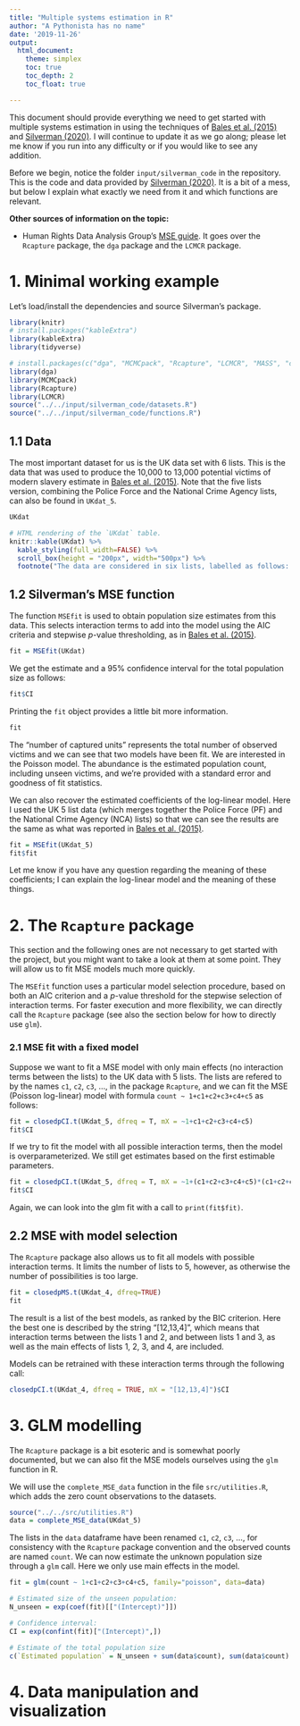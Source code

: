 ```yaml
---
title: "Multiple systems estimation in R"
author: "A Pythonista has no name"
date: '2019-11-26'
output:
  html_document:
    theme: simplex
    toc: true
    toc_depth: 2
    toc_float: true

---
```


This document should provide everything we need to get started with multiple systems estimation in \texttt{R} using the techniques of [Bales et al. (2015)](https://rss.onlinelibrary.wiley.com/doi/epdf/10.1111/j.1740-9713.2015.00824.x) and [Silverman (2020)](https://arxiv.org/pdf/1902.06078.pdf). I will continue to update it as we go along; please let me know if you run into any difficulty or if you would like to see any addition.

Before we begin, notice the folder `input/silverman_code` in the repository. This is the code and data provided by [Silverman (2020)](https://arxiv.org/pdf/1902.06078.pdf). It is a bit of a mess, but below I explain what exactly we need from it and which functions are relevant.

**Other sources of information on the topic:**

  - Human Rights Data Analysis Group's [MSE guide](https://hrdag.org/tech-notes/basic-mse.html). It goes over the `Rcapture` package, the `dga` package and the `LCMCR` package.

# 1. Minimal working example

Let's load/install the dependencies and source Silverman's package.

```r
library(knitr)
# install.packages("kableExtra")
library(kableExtra)
library(tidyverse)

# install.packages(c("dga", "MCMCpack", "Rcapture", "LCMCR", "MASS", "coda"))
library(dga)
library(MCMCpack)
library(Rcapture)
library(LCMCR)
source("../../input/silverman_code/datasets.R")
source("../../input/silverman_code/functions.R")
```

## 1.1 Data

The most important dataset for us is the UK data set with 6 lists. This is the data that was used to produce the 10,000 to 13,000 potential victims of modern slavery estimate in [Bales et al. (2015)](https://rss.onlinelibrary.wiley.com/doi/epdf/10.1111/j.1740-9713.2015.00824.x). Note that the five lists version, combining the Police Force and the National Crime Agency lists, can also be found in `UKdat_5`.

```r
UKdat
```

```r
# HTML rendering of the `UKdat` table.
knitr::kable(UKdat) %>% 
  kable_styling(full_width=FALSE) %>% 
  scroll_box(height = "200px", width="500px") %>% 
  footnote("The data are considered in six lists, labelled as follows:  LA--Local authorities; NG--Non-government organisations; PF--Police forces; GO--Government organisations; GP--General public; NCA--National Crime Agency.", footnote_as_chunk=T)
```

## 1.2 Silverman's MSE function

The function `MSEfit` is used to obtain population size estimates from this data. This selects interaction terms to add into the model using the AIC criteria and stepwise $p$-value thresholding, as in [Bales et al. (2015)](https://rss.onlinelibrary.wiley.com/doi/epdf/10.1111/j.1740-9713.2015.00824.x).

```r
fit = MSEfit(UKdat)
```

We get the estimate and a $95\%$ confidence interval for the total population size as follows:
```r
fit$CI
```

Printing the `fit` object provides a little bit more information. 
```r
fit
```
The "number of captured units" represents the total number of observed victims and we can see that two models have been fit. We are interested in the Poisson model. The abundance is the estimated population count, including unseen victims, and we're provided with a standard error and goodness of fit statistics.

We can also recover the estimated coefficients of the log-linear model. Here I used the UK 5 list data (which merges together the Police Force (PF) and the National Crime Agency (NCA) lists) so that we can see the results are the same as what was reported in [Bales et al. (2015)](https://rss.onlinelibrary.wiley.com/doi/epdf/10.1111/j.1740-9713.2015.00824.x).  

```r
fit = MSEfit(UKdat_5)
fit$fit
```

Let me know if you have any question regarding the meaning of these coefficients; I can explain the log-linear model and the meaning of these things.

# 2. The `Rcapture` package

This section and the following ones are not necessary to get started with the project, but you might want to take a look at them at some point. They will allow us to fit MSE models much more quickly.

The `MSEfit` function uses a particular model selection procedure, based on both an AIC criterion and a $p$-value threshold for the stepwise selection of interaction terms. For faster execution and more flexibility, we can directly call the `Rcapture` package (see also the section below for how to directly use `glm`).

### 2.1 MSE fit with a fixed model

Suppose we want to fit a MSE model with only main effects (no interaction terms between the lists) to the UK data with 5 lists. The lists are refered to by the names `c1`, `c2`, `c3`, ..., in the package `Rcapture`, and we can fit the MSE (Poisson log-linear) model with formula `count ~ 1+c1+c2+c3+c4+c5` as follows:

```r
fit = closedpCI.t(UKdat_5, dfreq = T, mX = ~1+c1+c2+c3+c4+c5)
fit$CI
```

If we try to fit the model with all possible interaction terms, then the model is overparameterized. We still get estimates based on the first estimable parameters.

```r
fit = closedpCI.t(UKdat_5, dfreq = T, mX = ~1+(c1+c2+c3+c4+c5)*(c1+c2+c3+c4+c5))
fit$CI
```

Again, we can look into the glm fit with a call to `print(fit$fit)`.

## 2.2 MSE with model selection

The `Rcapture` package also allows us to fit all models with possible interaction terms. It limits the number of lists to $5$, however, as otherwise the number of possibilities is too large.

```r
fit = closedpMS.t(UKdat_4, dfreq=TRUE)
fit
```
The result is a list of the best models, as ranked by the BIC criterion. Here the best one is described by the string "[12,13,4]", which means that interaction terms between the lists 1 and 2, and between lists 1 and 3, as well as the main effects of lists 1, 2, 3, and 4, are included. 

Models can be retrained with these interaction terms through the following call:
```r
closedpCI.t(UKdat_4, dfreq = TRUE, mX = "[12,13,4]")$CI
```


# 3. GLM modelling

The `Rcapture` package is a bit esoteric and is somewhat poorly documented, but we can also fit the MSE models ourselves using the `glm` function in R.

We will use the `complete_MSE_data` function in the file `src/utilities.R`, which adds the zero count observations to the datasets.
```r
source("../../src/utilities.R")
data = complete_MSE_data(UKdat_5)
```

The lists in the `data` dataframe have been renamed `c1`, `c2`, `c3`, ..., for consistency with the `Rcapture` package convention and the observed counts are named `count`. We can now estimate the unknown population size through a `glm` call. Here we only use main effects in the model.

```r
fit = glm(count ~ 1+c1+c2+c3+c4+c5, family="poisson", data=data)

# Estimated size of the unseen population:
N_unseen = exp(coef(fit)[["(Intercept)"]])

# Confidence interval:
CI = exp(confint(fit)["(Intercept)",])

# Estimate of the total population size
c(`Estimated population` = N_unseen + sum(data$count), sum(data$count) + CI)
```

# 4. Data manipulation and visualization



